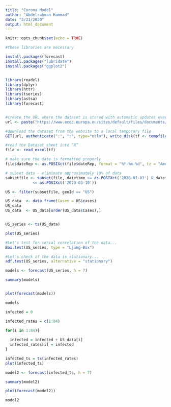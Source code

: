 ---
title: "Corona Model"
author: "Abdelrahman Hammad"
date: "3/21/2020"
output: html_document
---

```{r setup, include=FALSE}
knitr::opts_chunk$set(echo = TRUE)
```




```{r formatting}
#these libraries are necessary

install.packages(forecast)
install.packages("lubridate")
install.packages("ggplot2")


library(readxl)
library(dplyr)
library(httr)
library(tseries)
library(astsa)
library(forecast)


#create the URL where the dataset is stored with automatic updates every day
url <- paste("https://www.ecdc.europa.eu/sites/default/files/documents/COVID-19-geographic-disbtribution-worldwide-",format(Sys.time(), "%Y-%m-%d"), ".xlsx", sep = "")

#download the dataset from the website to a local temporary file
GET(url, authenticate(":", ":", type="ntlm"), write_disk(tf <- tempfile(fileext = ".xlsx")))

#read the Dataset sheet into “R”
file <- read_excel(tf)

# make sure the date is formatted properly
file$dateRep <- as.POSIXct(file$dateRep, format = "%Y-%m-%d", tz = "America/New_York")

# subset data - eliminate approximately 10% of data
subsetfile <- subset(file, datetime >= as.POSIXct('2020-01-01') & datetime 
            <= as.POSIXct('2020-03-10'))

```

```{r start analysis}
US <- filter(subsetfile, geoId == "US")

US_data  <- data.frame(Cases = US$cases)
US_data
US_data  <- US_data[order(US_data$Cases),]


US_series <- ts(US_data)

plot(US_series)

```

```{r sdf_test}

#Let's test for serial correlation of the data...
Box.test(US_series, type = "Ljung-Box")

#Let's check if the data is stationary...
adf.test(US_series, alternative = "stationary")

``` 

```{r model_fitting}

models <- forecast(US_series, h = 7)

summary(models)


plot(forecast(models))

models
```

```{r infected cases}

infected = 0

infected_rates = c(1:84)

for(i in 1:84){
  
  infected = infected + US_data[i]
  infected_rates[i] = infected
}

infected_ts = ts(infected_rates)
plot(infected_ts)

```



```{r model_fitting2}

model2 <- forecast(infected_ts, h = 7)

summary(model2)

plot(forecast(model2))

model2
```


